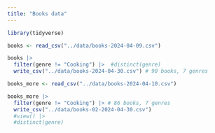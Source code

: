 ```yaml
---
title: "Books data"
---
```


```r
library(tidyverse)
```

```r
books <- read_csv("../data/books-2024-04-09.csv")
```

```r
books |> 
  filter(genre != "Cooking") |>  #distinct(genre)
  write_csv("../data/books-2024-04-30.csv") # 90 books, 7 genres
```

```r
books_more <- read_csv("../data/books-2024-04-10.csv")

books_more |> 
  filter(genre != "Cooking") |> # 86 books, 7 genres 
  write_csv("../data/books-02-2024-04-30.csv")
  #view() |> 
  #distinct(genre)
```

